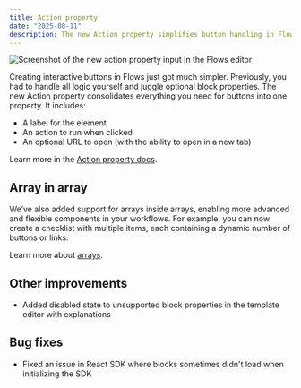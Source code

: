 ```yaml
---
title: Action property
date: "2025-08-11"
description: The new Action property simplifies button handling in Flows.
---
```


<Image
  src="/images/changelog/2025-08-11-action-property.png"
  alt="Screenshot of the new action property input in the Flows editor"
  width={1800}
  height={1199}
/>

Creating interactive buttons in Flows just got much simpler. Previously, you had to handle all logic yourself and juggle optional block properties. The new Action property consolidates everything you need for buttons into one property. It includes:

- A label for the element
- An action to run when clicked
- An optional URL to open (with the ability to open in a new tab)

Learn more in the [Action property docs](/docs/block-properties/action).

## Array in array

We’ve also added support for arrays inside arrays, enabling more advanced and flexible components in your workflows. For example, you can now create a checklist with multiple items, each containing a dynamic number of buttons or links.

Learn more about [arrays](/docs/block-properties/array).

## Other improvements

- Added disabled state to unsupported block properties in the template editor with explanations

## Bug fixes

- Fixed an issue in React SDK where blocks sometimes didn't load when initializing the SDK
